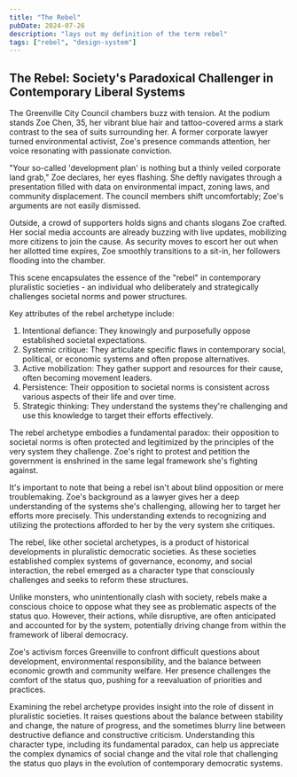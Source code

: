 ```yaml
---
title: "The Rebel"
pubDate: 2024-07-26
description: "lays out my definition of the term rebel"
tags: ["rebel", "design-system"]
---
```


## The Rebel: Society's Paradoxical Challenger in Contemporary Liberal Systems

The Greenville City Council chambers buzz with tension. At the podium stands Zoe Chen, 35, her vibrant blue hair and tattoo-covered arms a stark contrast to the sea of suits surrounding her. A former corporate lawyer turned environmental activist, Zoe's presence commands attention, her voice resonating with passionate conviction.

"Your so-called 'development plan' is nothing but a thinly veiled corporate land grab," Zoe declares, her eyes flashing. She deftly navigates through a presentation filled with data on environmental impact, zoning laws, and community displacement. The council members shift uncomfortably; Zoe's arguments are not easily dismissed.

Outside, a crowd of supporters holds signs and chants slogans Zoe crafted. Her social media accounts are already buzzing with live updates, mobilizing more citizens to join the cause. As security moves to escort her out when her allotted time expires, Zoe smoothly transitions to a sit-in, her followers flooding into the chamber.

This scene encapsulates the essence of the "rebel" in contemporary pluralistic societies - an individual who deliberately and strategically challenges societal norms and power structures.

Key attributes of the rebel archetype include:

1. Intentional defiance: They knowingly and purposefully oppose established societal expectations.
2. Systemic critique: They articulate specific flaws in contemporary social, political, or economic systems and often propose alternatives.
3. Active mobilization: They gather support and resources for their cause, often becoming movement leaders.
4. Persistence: Their opposition to societal norms is consistent across various aspects of their life and over time.
5. Strategic thinking: They understand the systems they're challenging and use this knowledge to target their efforts effectively.

The rebel archetype embodies a fundamental paradox: their opposition to societal norms is often protected and legitimized by the principles of the very system they challenge. Zoe's right to protest and petition the government is enshrined in the same legal framework she's fighting against.

It's important to note that being a rebel isn't about blind opposition or mere troublemaking. Zoe's background as a lawyer gives her a deep understanding of the systems she's challenging, allowing her to target her efforts more precisely. This understanding extends to recognizing and utilizing the protections afforded to her by the very system she critiques.

The rebel, like other societal archetypes, is a product of historical developments in pluralistic democratic societies. As these societies established complex systems of governance, economy, and social interaction, the rebel emerged as a character type that consciously challenges and seeks to reform these structures.

Unlike monsters, who unintentionally clash with society, rebels make a conscious choice to oppose what they see as problematic aspects of the status quo. However, their actions, while disruptive, are often anticipated and accounted for by the system, potentially driving change from within the framework of liberal democracy.

Zoe's activism forces Greenville to confront difficult questions about development, environmental responsibility, and the balance between economic growth and community welfare. Her presence challenges the comfort of the status quo, pushing for a reevaluation of priorities and practices.

Examining the rebel archetype provides insight into the role of dissent in pluralistic societies. It raises questions about the balance between stability and change, the nature of progress, and the sometimes blurry line between destructive defiance and constructive criticism. Understanding this character type, including its fundamental paradox, can help us appreciate the complex dynamics of social change and the vital role that challenging the status quo plays in the evolution of contemporary democratic systems.